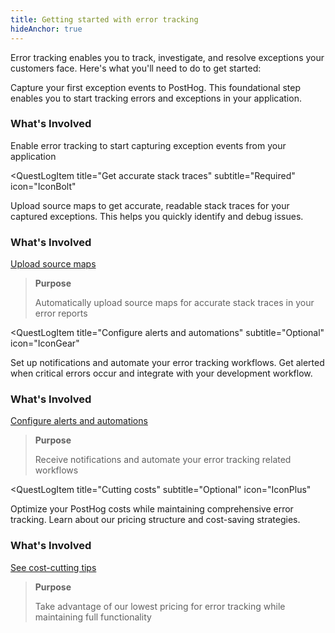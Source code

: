 ```yaml
---
title: Getting started with error tracking
hideAnchor: true
---
```



Error tracking enables you to track, investigate, and resolve exceptions your customers face. Here's what you'll need to do to get started:

<QuestLog>
<QuestLogItem 
    title="Capture your first exception"
    subtitle="Required"
    icon="IconBox"
>

  Capture your first exception events to PostHog. This foundational step enables you to start tracking errors and exceptions in your application.

  ### What's Involved
  <InstallationPlatforms />

  <CalloutBox type="info" icon="IconInfo" title="Purpose">
    Enable error tracking to start capturing exception events from your application
  </CalloutBox>

</QuestLogItem>

<QuestLogItem 
  title="Get accurate stack traces"
  subtitle="Required"
  icon="IconBolt"
>

Upload source maps to get accurate, readable stack traces for your captured exceptions. This helps you quickly identify and debug issues.

### What's Involved

[Upload source maps](#upload-source-maps)

<ProductScreenshot
    imageLight="https://res.cloudinary.com/dmukukwp6/image/upload/Screenshot_2025_01_30_at_09_48_09_63dd3c5241.png"
    imageDark="https://res.cloudinary.com/dmukukwp6/image/upload/Screenshot_2025_01_30_at_09_48_39_1030eea240.png"
    alt="Stack traces example"
    classes="rounded"
/>

> **Purpose**
> 
> Automatically upload source maps for accurate stack traces in your error reports

</QuestLogItem>

<QuestLogItem 
  title="Configure alerts and automations"
  subtitle="Optional"
  icon="IconGear"
>

  Set up notifications and automate your error tracking workflows. Get alerted when critical errors occur and integrate with your development workflow.

  ### What's Involved

  [Configure alerts and automations](#configure-alerts)

  > **Purpose**
  > 
  > Receive notifications and automate your error tracking related workflows

</QuestLogItem>

<QuestLogItem 
  title="Cutting costs"
  subtitle="Optional"
  icon="IconPlus"
>

  Optimize your PostHog costs while maintaining comprehensive error tracking. Learn about our pricing structure and cost-saving strategies.

  ### What's Involved

  [See cost-cutting tips](#cutting-costs)

  > **Purpose**
  > 
  > Take advantage of our lowest pricing for error tracking while maintaining full functionality

</QuestLogItem>
</QuestLog>
